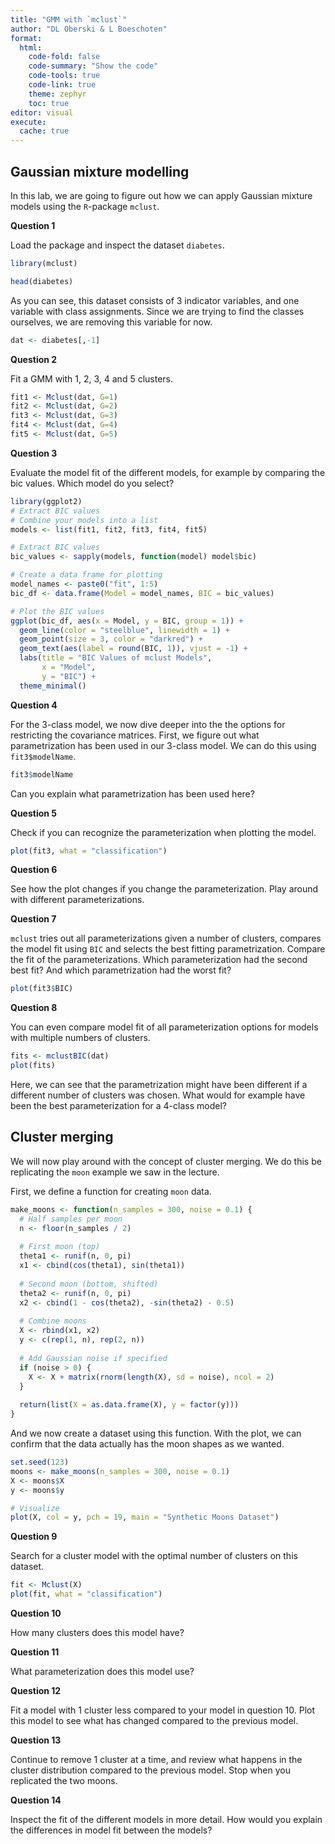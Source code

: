 ```yaml
---
title: "GMM with `mclust`"
author: "DL Oberski & L Boeschoten"
format:
  html:
    code-fold: false
    code-summary: "Show the code"
    code-tools: true
    code-link: true
    theme: zephyr
    toc: true
editor: visual
execute:
  cache: true
---
```


## Gaussian mixture modelling

In this lab, we are going to figure out how we can apply Gaussian mixture models using the `R`-package `mclust`.

**Question 1**

Load the package and inspect the dataset `diabetes`.

```r
library(mclust)

head(diabetes)

```

As you can see, this dataset consists of 3 indicator variables, and one variable with class assignments. Since we are trying to find the classes ourselves, we are removing this variable for now.

```r
dat <- diabetes[,-1]
```

**Question 2**

Fit a GMM with 1, 2, 3, 4 and 5 clusters.

```r
fit1 <- Mclust(dat, G=1)
fit2 <- Mclust(dat, G=2)
fit3 <- Mclust(dat, G=3)
fit4 <- Mclust(dat, G=4)
fit5 <- Mclust(dat, G=5)

```

**Question 3**

Evaluate the model fit of the different models, for example by comparing the bic values. Which model do you select?

```r
library(ggplot2)
# Extract BIC values
# Combine your models into a list
models <- list(fit1, fit2, fit3, fit4, fit5)

# Extract BIC values
bic_values <- sapply(models, function(model) model$bic)

# Create a data frame for plotting
model_names <- paste0("fit", 1:5)
bic_df <- data.frame(Model = model_names, BIC = bic_values)

# Plot the BIC values
ggplot(bic_df, aes(x = Model, y = BIC, group = 1)) +
  geom_line(color = "steelblue", linewidth = 1) +
  geom_point(size = 3, color = "darkred") +
  geom_text(aes(label = round(BIC, 1)), vjust = -1) +
  labs(title = "BIC Values of mclust Models",
       x = "Model",
       y = "BIC") +
  theme_minimal()
```

**Question 4**

For the 3-class model, we now dive deeper into the the options for restricting the covariance matrices. First, we figure out what parametrization has been used in our 3-class model. We can do this using `fit3$modelName`.

```r
fit3$modelName
```

Can you explain what parametrization has been used here?

**Question 5**

Check if you can recognize the parameterization when plotting the model.

```r
plot(fit3, what = "classification")
```

**Question 6**

See how the plot changes if you change the parameterization. Play around with different parameterizations.

**Question 7**

`mclust` tries out all parameterizations given a number of clusters, compares the model fit using `BIC` and selects the best fitting parametrization. Compare the fit of the parameterizations. Which parameterization had the second best fit? And which parametrization had the worst fit?

```r
plot(fit3$BIC)
```

**Question 8**

You can even compare model fit of all parameterization options for models with multiple numbers of clusters.

```r
fits <- mclustBIC(dat)
plot(fits)
```

Here, we can see that the parametrization might have been different if a different number of clusters was chosen. What would for example have been the best parameterization for a 4-class model?

## Cluster merging

We will now play around with the concept of cluster merging. We do this be replicating the `moon` example we saw in the lecture.

First, we define a function for creating `moon` data.

```r
make_moons <- function(n_samples = 300, noise = 0.1) {
  # Half samples per moon
  n <- floor(n_samples / 2)
  
  # First moon (top)
  theta1 <- runif(n, 0, pi)
  x1 <- cbind(cos(theta1), sin(theta1))
  
  # Second moon (bottom, shifted)
  theta2 <- runif(n, 0, pi)
  x2 <- cbind(1 - cos(theta2), -sin(theta2) - 0.5)
  
  # Combine moons
  X <- rbind(x1, x2)
  y <- c(rep(1, n), rep(2, n))
  
  # Add Gaussian noise if specified
  if (noise > 0) {
    X <- X + matrix(rnorm(length(X), sd = noise), ncol = 2)
  }
  
  return(list(X = as.data.frame(X), y = factor(y)))
}
```

And we now create a dataset using this function. With the plot, we can confirm that the data actually has the moon shapes as we wanted.

```r
set.seed(123)
moons <- make_moons(n_samples = 300, noise = 0.1)
X <- moons$X
y <- moons$y

# Visualize
plot(X, col = y, pch = 19, main = "Synthetic Moons Dataset")

```

**Question 9**

Search for a cluster model with the optimal number of clusters on this dataset.

```r
fit <- Mclust(X)
plot(fit, what = "classification")
```

**Question 10**

How many clusters does this model have?

**Question 11**

What parameterization does this model use?

**Question 12**

Fit a model with 1 cluster less compared to your model in question 10. Plot this model to see what has changed compared to the previous model.

**Question 13**

Continue to remove 1 cluster at a time, and review what happens in the cluster distribution compared to the previous model. Stop when you replicated the two moons.

**Question 14**

Inspect the fit of the different models in more detail. How would you explain the differences in model fit between the models?
